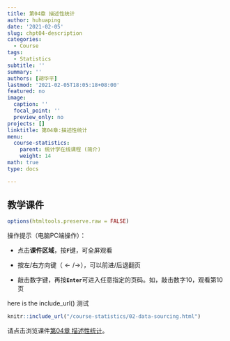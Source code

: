 ```yaml
---
title: 第04章 描述性统计
author: huhuaping
date: '2021-02-05'
slug: chpt04-description
categories:
  - Course
tags:
  - Statistics
subtitle: ''
summary: ''
authors: [胡华平]
lastmod: '2021-02-05T18:05:18+08:00'
featured: no
image:
  caption: ''
  focal_point: ''
  preview_only: no
projects: []
linktitle: 第04章:描述性统计
menu:
  course-statistics:
    parent: 统计学在线课程 (简介)
    weight: 14
math: true
type: docs

---
```


## 教学课件

```r
options(htmltools.preserve.raw = FALSE)
```

操作提示（电脑PC端操作）：

- 点击**课件区域**，按**`F`**键，可全屏观看

- 按左/右方向键（$\leftarrow/\rightarrow$），可以前进/后退翻页

- 敲击数字键，再按**`Enter`**可进入任意指定的页码。如，敲击数字10，观看第10页


here is the include_url()  测试


```r
knitr::include_url("/course-statistics/02-data-sourcing.html")
```


请点击浏览课件[第04章 描述性统计](/course-statistics/02-data-sourcing.html)。
